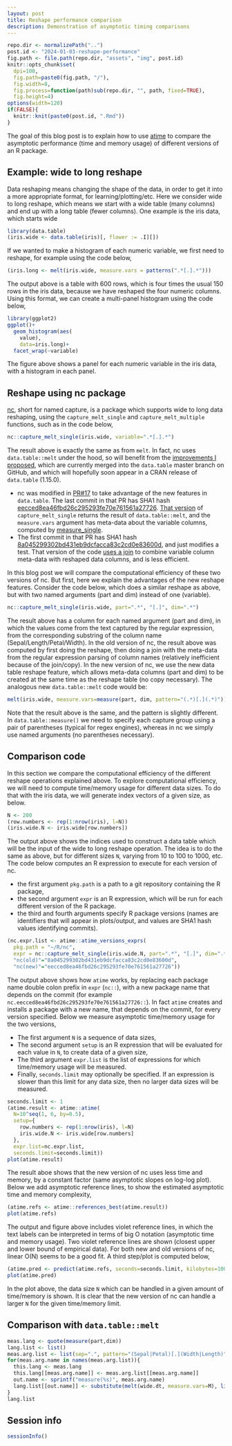 ```yaml
---
layout: post
title: Reshape performance comparison
description: Demonstration of asymptotic timing comparisons
---
```


```r
repo.dir <- normalizePath("..")
post.id <- "2024-01-03-reshape-performance"
fig.path <- file.path(repo.dir, "assets", "img", post.id)
knitr::opts_chunk$set(
  dpi=100,
  fig.path=paste0(fig.path, "/"),
  fig.width=8,
  fig.process=function(path)sub(repo.dir, "", path, fixed=TRUE),
  fig.height=4)
options(width=120)
if(FALSE){
  knitr::knit(paste0(post.id, ".Rmd"))
}
```

The goal of this blog post is to explain how to use
[atime](https://github.com/tdhock/atime) to compare the asymptotic
performance (time and memory usage) of different versions of an R
package.

## Example: wide to long reshape 

Data reshaping means changing the shape of the data, in order to get
it into a more appropriate format, for learning/plotting/etc.  Here we
consider wide to long reshape, which means we start with a wide table
(many columns) and end up with a long table (fewer columns). One
example is the iris data, which starts wide

```r
library(data.table)
(iris.wide <- data.table(iris)[, flower := .I][])
```

If we wanted to make a histogram of each numeric variable, we first
need to reshape, for example using the code below,

```r
(iris.long <- melt(iris.wide, measure.vars = patterns(".*[.].*")))
```

The output above is a table with 600 rows, which is four times the
usual 150 rows in the iris data, because we have reshaped the four
numeric columns. Using this format, we can create a multi-panel
histogram using the code below,

```r
library(ggplot2)
ggplot()+
  geom_histogram(aes(
    value),
    data=iris.long)+
  facet_wrap(~variable)
```

The figure above shows a panel for each numeric variable in the iris
data, with a histogram in each panel.

## Reshape using nc package

[nc](https://github.com/tdhock/nc), short for named capture, is a
package which supports wide to long data reshaping, using the
`capture_melt_single` and `capture_melt_multiple` functions, such as in the code below,

```r
nc::capture_melt_single(iris.wide, variable=".*[.].*")
```

The result above is exactly the same as from `melt`. In fact,
nc uses
`data.table::melt` under the hood, so will benefit from the
[improvements I
proposed](https://github.com/Rdatatable/data.table/pull/4731), which
are currently merged into the `data.table` master branch on GitHub,
and which will hopefully soon appear in a CRAN release of `data.table`
(1.15.0). 

* nc was modified in [PR#17](https://github.com/tdhock/nc/pull/17) to
  take advantage of the new features in `data.table`. The last commit
  in that PR has SHA1 hash
  [eecced8ea46fbd26c295293fe70e761561a27726](https://github.com/tdhock/nc/pull/17/commits/eecced8ea46fbd26c295293fe70e761561a27726). [That
  version](https://github.com/tdhock/nc/blob/eecced8ea46fbd26c295293fe70e761561a27726/R/capture_melt_single.R#L27)
  of `capture_melt_single` returns the result of `data.table::melt`,
  and the `measure.vars` argument has meta-data about the variable
  columns, computed by
  [measure_single](https://github.com/tdhock/nc/blob/eecced8ea46fbd26c295293fe70e761561a27726/R/measure.R#L52).
* The first commit in that PR has SHA1 hash
  [8a045299302bd431eb9dcfacca83c2cd0e83600d](https://github.com/tdhock/nc/pull/17/commits/8a045299302bd431eb9dcfacca83c2cd0e83600d),
  and just modifies a test. That version of the code [uses a
  join](https://github.com/tdhock/nc/blob/8a045299302bd431eb9dcfacca83c2cd0e83600d/R/capture_melt_single.R#L73)
  to combine variable column meta-data with reshaped data columns, and
  is less efficient.
  
In this blog post we will compare the computational efficiency of
these two versions of nc. But first, here we explain the advantages of
the new reshape features. Consider the code below, which does a
similar reshape as above, but with two named arguments (part and dim)
instead of one (variable).

```r
nc::capture_melt_single(iris.wide, part=".*", "[.]", dim=".*")
```

The result above has a column for each named argument (part and dim),
in which the values come from the text captured by the regular
expression, from the corresponding substring of the column name
(Sepal/Length/Petal/Width). In the old version of nc, the result above
was computed by first doing the reshape, then doing a join with the
meta-data from the regular expression parsing of column names
(relatively inefficient because of the join/copy). In the new version
of nc, we use the new data table reshape feature, which allows
meta-data columns (part and dim) to be created at the same time as the
reshape table (no copy necessary). The analogous new
`data.table::melt` code would be:

```r
melt(iris.wide, measure.vars=measure(part, dim, pattern="(.*)[.](.*)"))
```

Note that the result above is the same, and the pattern is slightly
different.  In `data.table::measure()` we need to specify each capture
group using a pair of parentheses (typical for regex engines), whereas
in nc we simply use named arguments (no parentheses necessary).

## Comparison code

In this section we compare the computational efficiency of the
different reshape operations explained above. To explore computational
efficiency, we will need to compute time/memory usage for different
data sizes. To do that with the iris data, we will generate index
vectors of a given size, as below.

```r
N <- 200
(row.numbers <- rep(1:nrow(iris), l=N))
(iris.wide.N <- iris.wide[row.numbers])
```

The output above shows the indices used to construct a data table
which will be the input of the wide to long reshape operation.  The
idea is to do the same as above, but for different sizes `N`, varying
from 10 to 100 to 1000, etc.
The code below computes an R expression to execute for each version of nc.

* the first argument `pkg.path` is a path to a git repository containing the R package,
* the second argument `expr` is an R expression, which will be run for each different version of the R package.
* the third and fourth arguments specify R package versions (names are identifiers that will appear in plots/output, and values are SHA1 hash values identifying commits).

```r
(nc.expr.list <- atime::atime_versions_exprs(
  pkg.path = "~/R/nc", 
  expr = nc::capture_melt_single(iris.wide.N, part=".*", "[.]", dim=".*"),
  "nc(old)"="8a045299302bd431eb9dcfacca83c2cd0e83600d",
  "nc(new)"="eecced8ea46fbd26c295293fe70e761561a27726"))
```

The output above shows how `atime` works, by replacing each package name double colon prefix in `expr` (`nc::`), with a new package name that depends on the commit (for example `nc.eecced8ea46fbd26c295293fe70e761561a27726::`).
In fact `atime` creates and installs a package with a new name, that depends on the commit, for every version specified.
Below we measure asymptotic time/memory usage for the two versions,

* The first argument `N` is a sequence of data sizes,
* The second argument `setup` is an R expression that will be evaluated for each value in `N`, to create data of a given size,
* The third argument `expr.list` is the list of expressions for which time/memory usage will be measured. 
* Finally, `seconds.limit` may optionally be specified. If an expression is slower than this limit for any data size, then no larger data sizes will be measured.

```r
seconds.limit <- 1
(atime.result <- atime::atime(
  N=10^seq(1, 6, by=0.5),
  setup={
    row.numbers <- rep(1:nrow(iris), l=N)
    iris.wide.N <- iris.wide[row.numbers]
  }, 
  expr.list=nc.expr.list,
  seconds.limit=seconds.limit))  
plot(atime.result)
```

The result aboe shows that the new version of nc uses less time and
memory, by a constant factor (same asymptotic slopes on log-log plot).
Below we add asymptotic reference lines, to show the estimated asymptotic time and memory complexity, 

```r
(atime.refs <- atime::references_best(atime.result))
plot(atime.refs)
```

The output and figure above includes violet reference lines, in which
the text labels can be interpreted in terms of big O notation
(asymptotic time and memory usage). Two violet reference lines are
shown (closest upper and lower bound of empirical data). For both new
and old versions of nc, linear O(N) seems to be a good fit.
A third step/plot is computed below,

```r
(atime.pred <- predict(atime.refs, seconds=seconds.limit, kilobytes=10000))
plot(atime.pred)
```

In the plot above, the data size `N` which can be handled in a given
amount of time/memory is shown. It is clear that the new version of nc
can handle a larger `N` for the given time/memory limit.

## Comparison with `data.table::melt`

```r
meas.lang <- quote(measure(part,dim))
lang.list <- list()
meas.arg.list <- list(sep=".", pattern="(Sepal|Petal)[.](Width|Length)")
for(meas.arg.name in names(meas.arg.list)){
  this.lang <- meas.lang
  this.lang[[meas.arg.name]] <- meas.arg.list[[meas.arg.name]]
  out.name <- sprintf("measure(%s)", meas.arg.name)
  lang.list[[out.name]] <- substitute(melt(wide.dt, measure.vars=M), list(M=this.lang))
}
lang.list
```

## Session info

```r
sessionInfo()
```

